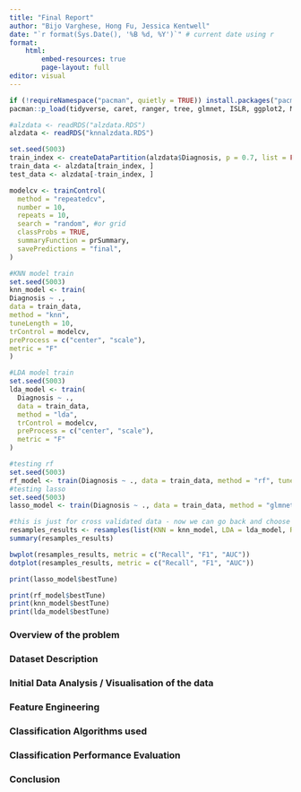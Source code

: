 ```yaml
---
title: "Final Report"
author: "Bijo Varghese, Hong Fu, Jessica Kentwell"
date: "`r format(Sys.Date(), '%B %d, %Y')`" # current date using r 
format:
    html:
        embed-resources: true
        page-layout: full
editor: visual
---
```


```r
if (!requireNamespace("pacman", quietly = TRUE)) install.packages("pacman"); library(pacman)
pacman::p_load(tidyverse, caret, ranger, tree, glmnet, ISLR, ggplot2, Matrix, MASS, RColorBrewer, )

#alzdata <- readRDS("alzdata.RDS")
alzdata <- readRDS("knnalzdata.RDS")
```

```r
set.seed(5003)
train_index <- createDataPartition(alzdata$Diagnosis, p = 0.7, list = FALSE)
train_data <- alzdata[train_index, ]
test_data <- alzdata[-train_index, ]

modelcv <- trainControl(
  method = "repeatedcv",
  number = 10,
  repeats = 10,
  search = "random", #or grid
  classProbs = TRUE,
  summaryFunction = prSummary, 
  savePredictions = "final",
)


```

```r
#KNN model train
set.seed(5003)
knn_model <- train(
Diagnosis ~ .,
data = train_data,
method = "knn",
tuneLength = 10,
trControl = modelcv,
preProcess = c("center", "scale"),
metric = "F"
)
```

```r
#LDA model train
set.seed(5003)
lda_model <- train(
  Diagnosis ~ .,
  data = train_data,
  method = "lda",
  trControl = modelcv,
  preProcess = c("center", "scale"),
  metric = "F"
)
```

```r
#testing rf
set.seed(5003)
rf_model <- train(Diagnosis ~ ., data = train_data, method = "rf", tuneLength = 10, trControl = modelcv, preProcess = c("center", "scale"), metric = "F")
#testing lasso
set.seed(5003)
lasso_model <- train(Diagnosis ~ ., data = train_data, method = "glmnet", tuneLength = 10, trControl = modelcv,  preProcess = c("center", "scale"), metric = "F")
```

```r
#this is just for cross validated data - now we can go back and choose the metric we want to use and keep it consistent. F1 i think is the best. 
resamples_results <- resamples(list(KNN = knn_model, LDA = lda_model, RF = rf_model, Lasso = lasso_model))
summary(resamples_results)

bwplot(resamples_results, metric = c("Recall", "F1", "AUC"))
dotplot(resamples_results, metric = c("Recall", "F1", "AUC"))
```

```r
print(lasso_model$bestTune)

print(rf_model$bestTune)
print(knn_model$bestTune)
print(lda_model$bestTune)
```

### Overview of the problem

### Dataset Description

### Initial Data Analysis / Visualisation of the data

### Feature Engineering

### Classification Algorithms used

### Classification Performance Evaluation

### Conclusion
